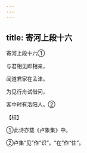 ```yaml
---
---
---
```

title: 寄河上段十六
---



寄河上段十六①


与君相见即相亲，

闻道君家在孟津。

为见行舟试借问，

客中时有洛阳人。②

【校】

①此诗亦载《卢象集》中。

②卢集“见”作“识”，“在”作“住”。